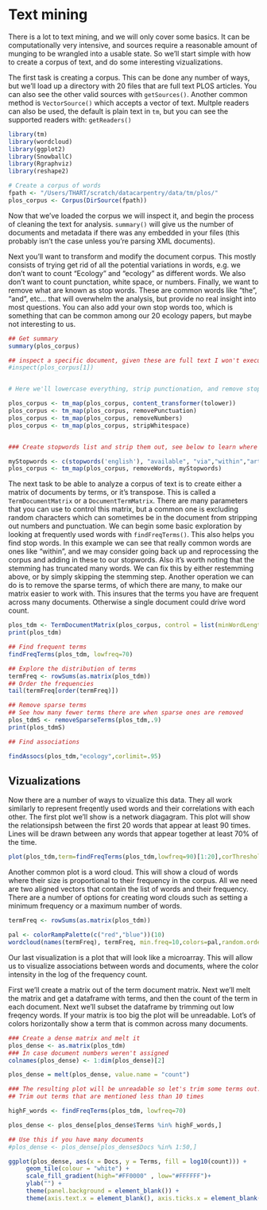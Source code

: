 Text mining
========================================================
There is a lot to text mining, and we will only cover some basics.  It can be computationally very intensive, and sources require a reasonable amount of munging to be wrangled into a usable state.  So we'll start simple with how to create a corpus of text, and do some interesting vizualizations.

The first task is creating a corpus.  This can be done any number of ways, but we'll load up a directory with 20 files that are full text PLOS articles.  You can also see the other valid sources with `getSources()`.  Another common method is `VectorSource()` which accepts a vector of text.  Multple readers can also be used, the default is plain text in `tm`, but you can see the supported readers with: `getReaders()`

```r
library(tm)
library(wordcloud)
library(ggplot2)
library(SnowballC)
library(Rgraphviz)
library(reshape2)

# Create a corpus of words
fpath <- "/Users/THART/scratch/datacarpentry/data/tm/plos/"
plos_corpus <- Corpus(DirSource(fpath))


```

Now that we've loaded the corpus we will inspect it, and begin the process of cleaning the text for analysis. `summary()` will give us the number of documents and metadata if there was any embedded in your files (this probably isn't the case unless you're parsing XML documents).

Next you'll want to transform and modify the document corpus.  This mostly consists of trying get rid of all the potential variations in words, e.g. we don't want to count "Ecology" and "ecology" as different words.  We also don't want to count punctation, white space, or numbers.  Finally, we want to remove what are known as stop words.  These are common words like "the", "and", etc... that will overwhelm the analysis, but provide no real insight into most questions.  You can also add your own stop words too, which is something that can be common among our 20 ecology papers, but maybe not interesting to us. 

```r

## Get summary
summary(plos_corpus)

## inspect a specific document, given these are full text I won't execute this command
#inspect(plos_corpus[1])


# Here we'll lowercase everything, strip punctionation, and remove stop words

plos_corpus <- tm_map(plos_corpus, content_transformer(tolower))
plos_corpus <- tm_map(plos_corpus, removePunctuation)
plos_corpus <- tm_map(plos_corpus, removeNumbers)
plos_corpus <- tm_map(plos_corpus, stripWhitespace)


### Create stopwords list and strip them out, see below to learn where I found my stopwords.

myStopwords <- c(stopwords('english'), "available", "via","within","article","also","can","type","unit","table","generally","use","similar", "one", "may","using","study","oikos","far","articles","dealing","journals","published","fields")
plos_corpus <- tm_map(plos_corpus, removeWords, myStopwords)

```


The next task to be able to analyze a corpus of text is to create either a matrix of documents by terms, or it's transpose.  This is called a `TermDocumentMatrix` or a `DocumentTermMatrix`.  There are many parameters that you can use to control this matrix, but a common one is excluding random characters which can sometimes be in the document from stripping out numbers and punctuation. We can begin some basic exploration by looking at frequently used words with `findFreqTerms()`.
This also helps you find stop words.  In this example we can see that really common words are ones like "within", and we may consider going back up and reprocessing the corpus and adding in these to our stopwords.  Also it's worth noting that the stemming has truncated many words.  We can fix this by either restemming above, or by simply skipping the stemming step.  Another operation we can do is to remove the sparse terms, of which there are many, to make our matrix easier to work with.  This insures that the terms you have are frequent across many documents.  Otherwise a single document could drive word count.




```r
plos_tdm <- TermDocumentMatrix(plos_corpus, control = list(minWordLength = 3))
print(plos_tdm)

## Find frequent terms
findFreqTerms(plos_tdm, lowfreq=70)

## Explore the distribution of terms
termFreq <- rowSums(as.matrix(plos_tdm))
## Order the frequencies
tail(termFreq[order(termFreq)])

## Remove sparse terms
## See how many fewer terms there are when sparse ones are removed
plos_tdmS <- removeSparseTerms(plos_tdm,.9)
print(plos_tdmS)

## Find associations

findAssocs(plos_tdm,"ecology",corlimit=.95)

```


## Vizualizations

Now there are a number of ways to vizualize this data.  They all work similarly to represent freqently used words and their correlations with each other.  The first plot we'll show is a network diagagram.  This plot will show the relationsipsh between the first 20 words that appear at least 90 times.  Lines will be drawn between any words that appear together at least 70% of the time.

```r

plot(plos_tdm,term=findFreqTerms(plos_tdm,lowfreq=90)[1:20],corThreshold=.7)


```

Another common plot is a word cloud.  This will show a cloud of words where their size is proportional to their frequency in the corpus.  All we need are two aligned vectors that contain the list of words and their frequency.  There are a number of options for creating word clouds such as setting a minimum frequency or a maximum number of words.

```r

termFreq <- rowSums(as.matrix(plos_tdm))

pal <- colorRampPalette(c("red","blue"))(10)
wordcloud(names(termFreq), termFreq, min.freq=10,colors=pal,random.order=TRUE, max.words=100)


```

Our last visualization is a plot that will look like a microarray. This will allow us to visualize associations between words and documents, where the color intensity in the log of the frequency count. 

First we'll create a matrix out of the term document matrix.  Next we'll melt the matrix and get a dataframe with terms, and then the count of the term in each document. Next we'll subset the dataframe by trimming out low freqency words. If your matrix is too big the plot will be unreadable. Lot's of colors horizontally show a term that is common across many documents.  

```r
### Create a dense matrix and melt it
plos_dense <- as.matrix(plos_tdm)
### In case document numbers weren't assigned
colnames(plos_dense) <- 1:dim(plos_dense)[2]

plos_dense = melt(plos_dense, value.name = "count")

### The resulting plot will be unreadable so let's trim some terms out.
## Trim out terms that are mentioned less than 10 times

highF_words <- findFreqTerms(plos_tdm, lowfreq=70)

plos_dense <- plos_dense[plos_dense$Terms %in% highF_words,]

## Use this if you have many documents
#plos_dense <- plos_dense[plos_dense$Docs %in% 1:50,]

ggplot(plos_dense, aes(x = Docs, y = Terms, fill = log10(count))) +
     geom_tile(colour = "white") +
     scale_fill_gradient(high="#FF0000" , low="#FFFFFF")+
     ylab("") +
     theme(panel.background = element_blank()) +
     theme(axis.text.x = element_blank(), axis.ticks.x = element_blank())

```

